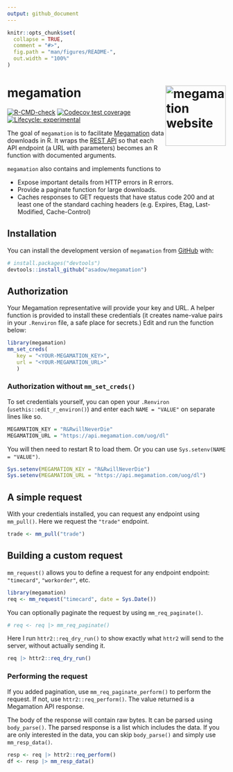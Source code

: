 ```yaml
---
output: github_document
---
```


```r
knitr::opts_chunk$set(
  collapse = TRUE,
  comment = "#>",
  fig.path = "man/figures/README-",
  out.width = "100%"
)
```

# megamation <a href="https://asadow.github.io/megamation/"><img src="man/figures/logo.png" align="right" height="139" alt="megamation website" /></a>

<!-- badges: start -->
[![R-CMD-check](https://github.com/asadow/megamation/actions/workflows/R-CMD-check.yaml/badge.svg)](https://github.com/asadow/megamation/actions/workflows/R-CMD-check.yaml)
[![Codecov test coverage](https://codecov.io/gh/asadow/megamation/branch/master/graph/badge.svg)](https://app.codecov.io/gh/asadow/megamation?branch=master)
[![Lifecycle: experimental](https://img.shields.io/badge/lifecycle-experimental-orange.svg)](https://lifecycle.r-lib.org/articles/stages.html#experimental)
<!-- badges: end -->

The goal of `megamation` is to facilitate [Megamation](https://megamation.com/) data downloads in R. It wraps the [REST API](https://apidocs.megamation.com/) so that each API endpoint (a URL with parameters) becomes an R function with documented arguments.

`megamation` also contains and implements functions to

-   Expose important details from HTTP errors in R errors.
-   Provide a paginate function for large downloads.
-   Caches responses to GET requests that have status code 200 and at least one of the standard caching headers (e.g. Expires, Etag, Last-Modified, Cache-Control)

## Installation

You can install the development version of `megamation` from [GitHub](https://github.com/) with:

``` r
# install.packages("devtools")
devtools::install_github("asadow/megamation")
```

## Authorization

Your Megamation representative will provide your key and URL. A helper function is provided to install these credentials (it creates name-value pairs in your `.Renviron` file, a safe place for secrets.) Edit and run the function below:

``` r
library(megamation)
mm_set_creds(
   key = "<YOUR-MEGAMATION_KEY>",
   url = "<YOUR-MEGAMATION_URL>"
   )
```

### Authorization without `mm_set_creds()`

To set credentials yourself, you can open your `.Renviron` (`usethis::edit_r_environ()`) and enter each `NAME = "VALUE"` on separate lines like so.

``` r
MEGAMATION_KEY = "R&RwillNeverDie"
MEGAMATION_URL = "https://api.megamation.com/uog/dl"
```

You will then need to restart R to load them. Or you can use 
`Sys.setenv(NAME = "VALUE")`.

``` r
Sys.setenv(MEGAMATION_KEY = "R&RwillNeverDie")
Sys.setenv(MEGAMATION_URL = "https://api.megamation.com/uog/dl")
```

## A simple request

With your credentials installed, you can request any endpoint using `mm_pull()`. Here we request the `"trade"` endpoint.

```r
trade <- mm_pull("trade")
```

## Building a custom request

`mm_request()` allows you to define a request for any endpoint endpoint: `"timecard"`, `"workorder"`, etc.

```r
library(megamation)
req <- mm_request("timecard", date = Sys.Date())
```

You can optionally paginate the request by using `mm_req_paginate()`.

```r
# req <- req |> mm_req_paginate()
```

Here I run `httr2::req_dry_run()` to show exactly what `httr2` will send to the server, without actually sending it.

```r
req |> httr2::req_dry_run()
```

### Performing the request

If you added pagination,  use `mm_req_paginate_perform()` to perform the request. If not, use `httr2::req_perform()`. The value returned is a Megamation API response. 

The body of the response will contain raw bytes. It can be parsed using `body_parse()`. The parsed response is a list which includes the data. If you are only interested in the data, you can skip `body_parse()` and simply use `mm_resp_data()`.

```r
resp <- req |> httr2::req_perform() 
df <- resp |> mm_resp_data()
```


